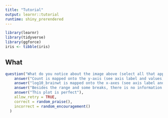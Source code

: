 ```yaml
---
title: "Tutorial"
output: learnr::tutorial
runtime: shiny_prerendered
---
```


```r
library(learnr)
library(tidyverse)
library(ggforce)
iris <- tibble(iris)
```

## What


```r
question("What do you notice about the image above (select all that apply)",
    answer("Count is mapped onto the y-axis (see axis label and values)"),
    answer("log10_brainwt is mapped onto the x-axes (see axis label and values)", correct = TRUE),
    answer("Besides the range and some breaks, there is no information about mamallian body wieght", correct = TRUE), 
    answer("This plot is perfect"),
    allow_retry = TRUE,
    correct = random_praise(),
    incorrect = random_encouragement()
  )
```

